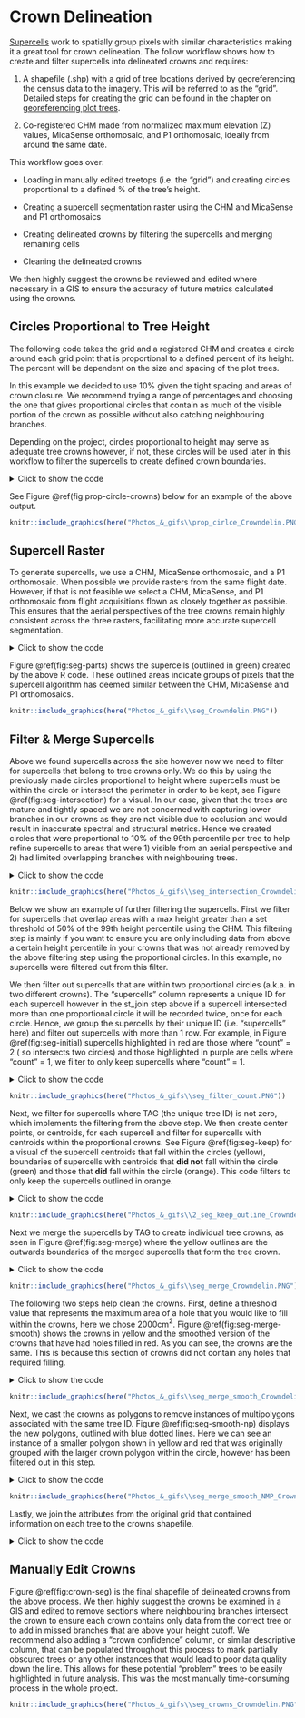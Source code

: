 # Crown Delineation {#crown-delineation}

[Supercells](https://jakubnowosad.com/supercells/) work to spatially group pixels with similar characteristics making it a great tool for crown delineation. The follow workflow shows how to create and filter supercells into delineated crowns and requires:

1)  A shapefile (.shp) with a grid of tree locations derived by georeferencing the census data to the imagery. This will be referred to as the “grid”. Detailed steps for creating the grid can be found in the chapter on [georeferencing plot trees](#Georeferencing-Plot-Trees).

2)  Co-registered CHM made from normalized maximum elevation (Z) values, MicaSense orthomosaic, and P1 orthomosaic, ideally from around the same date.

This workflow goes over:

-   Loading in manually edited treetops (i.e. the "grid") and creating circles proportional to a defined % of the tree's height.

-   Creating a supercell segmentation raster using the CHM and MicaSense and P1 orthomosaics

-   Creating delineated crowns by filtering the supercells and merging remaining cells

-   Cleaning the delineated crowns

We then highly suggest the crowns be reviewed and edited where necessary in a GIS to ensure the accuracy of future metrics calculated using the crowns.

## Circles Proportional to Tree Height

The following code takes the grid and a registered CHM and creates a circle around each grid point that is proportional to a defined percent of its height. The percent will be dependent on the size and spacing of the plot trees.

In this example we decided to use 10% given the tight spacing and areas of crown closure. We recommend trying a range of percentages and choosing the one that gives proportional circles that contain as much of the visible portion of the crown as possible without also catching neighbouring branches.

Depending on the project, circles proportional to height may serve as adequate tree crowns however, if not, these circles will be used later in this workflow to filter the supercells to create defined crown boundaries.

<details>
<summary>Click to show the code</summary>
```r
unique_id <- "TAG" # change this to the unique ID you have per tree that was used to create the grid
crown_dir <- paste0("path to save crown delineation producst to")# This was a path to a folder called Crowns for us

ttops <- st_read("path to your grid")# read in the treetops as an sp object
ttops<- ttops%>%
  st_centroid()

# Buffering circles around grid points to get heights for each tree:
buffer_radius <- 0.1  # buffer radius in meters
ttops_buffered <- st_buffer(ttops, dist = buffer_radius)# Create a buffer around each centroid with a radius of 10cm (0.1 meters)

#Check geometries, this should be  = 0
sum(!st_is_valid(ttops_buffered))

ttops_buffered <- ttops_buffered[!st_is_empty(ttops_buffered), ]

# Height Quantile from CHM
CHM_L1 <- "path to CHM" #path to CHM
CHM_max_L1 <- rast(CHM_L1) #read in CHM as a raster

extracted_values = ttops_buffered %>% #extract height percentiles
  exact_extract(x = CHM_max_L1,
                y = .,
                fun = "quantile",
                quantiles = c(0.975, 0.99),
                force_df = TRUE,
                append_cols = c(unique_id)) 

ttops_zq99 <- left_join(ttops_buffered, extracted_values, by = c(unique_id)) # Assign the pixel IDs to each polygon

# Saving out shp of buffered points
if(!dir.exists(paste0(crown_dir,"Buffer_radius_ttops_",buffer_radius))){
  dir.create(paste0(crown_dir,"Buffer_radius_ttops_",buffer_radius))
}
st_write(ttops_zq99, paste0(crown_dir,"Buffer_radius_ttops_",buffer_radius,"\\",site,"_ttops_",buffer_radius,"mBuffers_.shp"), append = FALSE)

# Proportional hulls based on 10% of the 99th percentile height value
percent <- 10
(buffer_dist <- ttops_zq99$q99 * (percent/100)/2)

buffer_dist[is.na(buffer_dist)] <- 0 

prop_hulls <- ttops_zq99%>%
  st_as_sf(crs = 26910)%>% #change to match your CRS
  st_buffer(dist = buffer_dist)%>% #value here is the radius
  mutate(buff = buffer_dist)

(prop_hulls$crownArea <- st_area(prop_hulls))

#Below we remove columns with mainly NAs as they will cause errors for the segmentation raster
prop_hulls_forSEG <- prop_hulls %>%
  dplyr::select(c(TAG, row, col, q99, q97, crownArea)) #select columns you would like to keep in your crown shapefile, if the columns contain NA values, remove them for the following segmentation steps and re-join the columns at the end


st_write(prop_hulls_forSEG, paste0(crown_dir,"Buffer_radius_ttops_",buffer_radius,"\\",site,"_proportional_Hulls_Diam",percent,"percent_zq99_forSEG_.shp"), append = FALSE) #Save shapefile of circles proportional to height for each tree
```
</details>

See Figure \@ref(fig:prop-circle-crowns) below for an example of the above output.

```r
knitr::include_graphics(here("Photos_&_gifs\\prop_cirlce_Crowndelin.PNG"))
```

## Supercell Raster

To generate supercells, we use a CHM, MicaSense orthomosaic, and a P1 orthomosaic. When possible we provide rasters from the same flight date. However, if that is not feasible we select a CHM, MicaSense, and P1 orthomosaic from flight acquisitions flown as closely together as possible. This ensures that the aerial perspectives of the tree crowns remain highly consistent across the three rasters, facilitating more accurate supercell segmentation.

<details>
<summary>Click to show the code</summary>
```r
library(future) 
library(supercells)
library(RStoolbox)

crown_dir_folder <- "directory to save files to" #change to match yours
ms_path <- "path to MicaSense orthomosaic"
p1_path <- "path to P1"
prop_hulls <- prop_hulls_forSEG #created in the step above

Hulls = prop_hulls

bound = Hulls %>% #buffer hulls by 5m to get a bounding box to trim rasters with
  st_buffer(5)

# Reading in CHM, MS, and P1 rasters to make supercells
CHM_max_L1 = rast(CHM_L1) %>%
  crop(bound) %>%
  trim()
ms_ortho = rast(ms_path)[[c(1,6,9)]] %>% 
  resample(CHM_max_L1, method = "near") %>% 
  crop(bound)%>%
  trim
rgb = rast(p1_path)[[1:3]] %>% 
  resample(CHM_max_L1,method = "near") %>% 
  crop(bound) %>%
  trim

# Ensure crs match between rasters prior to stacking
crs(ms_ortho) <- crs(CHM_max_L1) 
crs(rgb)<- crs(CHM_max_L1) 
crs(CHM_max_L1) == crs(ms_ortho)

use = c( # Creating a SpatRaster, crs must match for this step
  CHM_max_L1,
  ms_ortho,
  rgb)

use[use > 60000] = NA # Filtering out noisy data

use2 = terra::scale(use)

writeRaster(use2, paste0(crown_dir_folder,"scaled_for_segments.tif"),
            overwrite = TRUE)

use3 = use2 %>% 
  ifel(CHM_max_L1 < .25 , 
       NA, .)

plan(multisession, workers = 6L)

seg = supercells(use3, step = 6, compactness = 5, iter = 50)

if(!dir.exists(paste0(crown_dir_folder,"HULLS"))){ #creating "HULLS" folder to save the below supercell .shp to
  dir.create(paste0(crown_dir_folder,"HULLS"))
}
st_write(obj = dplyr::select(seg, supercells, geometry), 
         dsn = paste0(crown_dir_folder,"HULLS\\",site,"_SEGS_step6_c5.shp"),
         driver = "ESRI Shapefile",
         append = FALSE)
```
</details>

Figure \@ref(fig:seg-parts) shows the supercells (outlined in green) created by the above R code. These outlined areas indicate groups of pixels that the supercell algorithm has deemed similar between the CHM, MicaSense and P1 orthomosaics.

```r
knitr::include_graphics(here("Photos_&_gifs\\seg_Crowndelin.PNG"))
```

## Filter & Merge Supercells

Above we found supercells across the site however now we need to filter for supercells that belong to tree crowns only. We do this by using the previously made circles proportional to height where supercells must be within the circle or intersect the perimeter in order to be kept, see Figure \@ref(fig:seg-intersection) for a visual. In our case, given that the trees are mature and tightly spaced we are not concerned with capturing lower branches in our crowns as they are not visible due to occlusion and would result in inaccurate spectral and structural metrics. Hence we created circles that were proportional to 10% of the 99th percentile per tree to help refine supercells to areas that were 1) visible from an aerial perspective and 2) had limited overlapping branches with neighbouring trees.

<details>
<summary>Click to show the code</summary>
```r
library(smoothr) #for fill_holes
#Creating a folder to save files to, this was set up so that multiple tests could be run with different "percent" values 
if(!dir.exists(paste0(crown_dir_folder,"Prop_Diameter",percent,"%OfZq99"))){
  dir.create(paste0(crown_dir_folder,"Prop_Diameter",percent,"%OfZq99"))
}

chm_dat = c(CHM_max_L1)
names(chm_dat) = c("CHM_max_L1")

seg_extract = seg %>% 
  exact_extract(x = chm_dat,
                y = .,
                fun = "max",
                force_df = TRUE,
                append_cols = c("supercells"))

class(seg_extract)

seg1 = st_join(seg, prop_hulls_forSEG) %>% #joins supercells that are within or intersect circles to the circle dataset
  drop_na() %>% 
  left_join(seg_extract, by = c("supercells"))

saveRDS(seg1, paste0(crown_dir_folder,"Prop_Diameter",percent,"%OfZq99\\SEG_intersection.rds"))

st_write(obj = seg1, 
         dsn = paste0(crown_dir_folder,"Prop_Diameter",percent,"%OfZq99\\SEG_intersection.shp"),
         driver = "ESRI Shapefile",
         append = FALSE)

```
</details>

```r
knitr::include_graphics(here("Photos_&_gifs\\seg_intersection_Crowndelin.PNG"))
```

Below we show an example of further filtering the supercells. First we filter for supercells that overlap areas with a max height greater than a set threshold of 50% of the 99th height percentile using the CHM. This filtering step is mainly if you want to ensure you are only including data from above a certain height percentile in your crowns that was not already removed by the above filtering step using the proportional circles. In this example, no supercells were filtered out from this filter.

We then filter out supercells that are within two proportional circles (a.k.a. in two different crowns). The "supercells" column represents a unique ID for each supercell however in the st_join step above if a supercell intersected more than one proportional circle it will be recorded twice, once for each circle. Hence, we group the supercells by their unique ID (i.e. "supercells" here) and filter out supercells with more than 1 row. For example, in Figure \@ref(fig:seg-initial) supercells highlighted in red are those where "count" = 2 ( so intersects two circles) and those highlighted in purple are cells where "count" = 1, we filter to only keep supercells where "count" = 1.

<details>
<summary>Click to show the code</summary>
```r
seg2 = seg1 %>% 
  mutate(z50_L2 = q99 * .5) %>% #filtering out supercells where the CHM value in that super cell as less than 50% of the 99th percentile (~50th height percentile)
  mutate(TAG_archive = TAG,
    TAG = if_else(
    max > z50_L2, 
    TAG, 0)) %>% 
  group_by(supercells) %>% #group by supercells so you can filter for supercells within two circles
  mutate(count = n()) %>%  #number of rows in each supercell - this value should be 1, if it is two it means that the supercell intersected two circles 
  mutate(TAG = if_else(count > 1, 0, TAG))

st_write(obj = seg2, 
         dsn = paste0(crown_dir_folder,"Prop_Diameter",percent,"%OfZq99\\SEGS_initial.shp"),
         driver = "ESRI Shapefile",
         append = FALSE)
```
</details>

```r
knitr::include_graphics(here("Photos_&_gifs\\seg_filter_count.PNG"))
```

Next, we filter for supercells where TAG (the unique tree ID) is not zero, which implements the filtering from the above step. We then create center points, or centroids, for each supercell and filter for supercells with centroids within the proportional crowns. See Figure \@ref(fig:seg-keep) for a visual of the supercell centroids that fall within the circles (yellow), boundaries of supercells with centroids that **did not** fall within the circle (green) and those that **did** fall within the circle (orange). This code filters to only keep the supercells outlined in orange.

<details>
<summary>Click to show the code</summary>
```r
seg3 = seg2 %>% 
  filter(TAG != 0) %>% 
  st_centroid() %>% 
  st_join(y = prop_hulls_forSEG, join = st_within) %>% 
  drop_na() %>% 
  dplyr::select(supercells, geometry)

st_write(obj = seg3, 
         dsn = paste0(crown_dir_folder,"Prop_Diameter",percent,"%OfZq99\\SEGS_centroids.shp"),
         driver = "ESRI Shapefile",
         append = FALSE)

seg4 = seg2 %>% 
  st_join(seg3) %>% 
  drop_na() 

st_write(obj = seg4, 
         dsn = paste0(crown_dir_folder,"Prop_Diameter",percent,"%OfZq99\\SEGS_keep.shp"),
         driver = "ESRI Shapefile",
         append = FALSE)
```
</details>

<!--  ```{r seg-centroids, echo=FALSE,fig.align = 'center',out.width="100%", fig.cap= "                 "} -->

<!--  knitr::include_graphics(here("Photos_&_gifs\\seg_centroids_Crowndelin.PNG")) -->

<!--  ``` -->

```r
knitr::include_graphics(here("Photos_&_gifs\\2_seg_keep_outline_Crowndelin.PNG"))
```

Next we merge the supercells by TAG to create individual tree crowns, as seen in Figure \@ref(fig:seg-merge) where the yellow outlines are the outwards boundaries of the merged supercells that form the tree crown.

<details>
<summary>Click to show the code</summary>
```r
seg5 = seg4 %>% 
  group_by(TAG) %>% 
  summarise()
st_write(obj = seg5, 
         dsn = paste0(crown_dir_folder,"Prop_Diameter",percent,"%OfZq99\\SEGS_merge.shp"),
         driver = "ESRI Shapefile",
         append = FALSE)
```
</details>

```r
knitr::include_graphics(here("Photos_&_gifs\\seg_merge_Crowndelin.PNG"))
```

The following two steps help clean the crowns. First, define a threshold value that represents the maximum area of a hole that you would like to fill within the crowns, here we chose 2000cm$^2$. Figure \@ref(fig:seg-merge-smooth) shows the crowns in yellow and the smoothed version of the crowns that have had holes filled in red. As you can see, the crowns are the same. This is because this section of crowns did not contain any holes that required filling.

<details>
<summary>Click to show the code</summary>
```r
seg5_smooth <- seg5 %>% 
  fill_holes(threshold = units::set_units(2000, "cm^2"))

st_write(obj = seg5_smooth, 
         dsn = paste0(crown_dir_folder,"Prop_Diameter",percent,"%OfZq99\\SEGS_merge_smooth.shp"),
         driver = "ESRI Shapefile",
         append = FALSE)
```
</details>

```r
knitr::include_graphics(here("Photos_&_gifs\\seg_merge_smooth_Crowndelin.PNG"))
```

Next, we cast the crowns as polygons to remove instances of multipolygons associated with the same tree ID. Figure \@ref(fig:seg-smooth-np) displays the new polygons, outlined with blue dotted lines. Here we can see an instance of a smaller polygon shown in yellow and red that was originally grouped with the larger crown polygon within the circle, however has been filtered out in this step.

<details>
<summary>Click to show the code</summary>
```r
seg5_smooth_NM <- st_cast(seg5_smooth, "POLYGON")
unique(st_geometry_type(seg5_smooth_NM)) # CHECK: should only have "Polygon" no more multipolygons
st_write(obj = seg5_smooth_NM, #saving out the crowns for manual editing
         dsn = paste0(crown_dir_folder,"Prop_Diameter",percent,"%OfZq99\\HULLS\\SEGS_merge_smooth_NoMultipolygon.shp"),
         driver = "ESRI Shapefile",
         append = FALSE)
```
</details>

```r
knitr::include_graphics(here("Photos_&_gifs\\seg_merge_smooth_NMP_Crowndelin.PNG"))
```

Lastly, we join the attributes from the original grid that contained information on each tree to the crowns shapefile. 

<details>
<summary>Click to show the code</summary>
```r
att <- ttops %>%
  as.data.frame()%>%
  dplyr::select(-c(geometry))

(seg5_smooth_NM_attributes <- left_join(seg5_smooth_NM,att, by = unique_id )) ## adding in attributes back

st_write(obj = seg5_smooth_NM_attributes, 
         dsn = paste0(crown_dir_folder,"Prop_Diameter",percent,"%OfZq99\\HULLS\\SEGS_merge_smooth_NoMultipolygon_Attributes.shp"),
         driver = "ESRI Shapefile",
         append = FALSE)
```
</details>

## Manually Edit Crowns

Figure \@ref(fig:crown-seg) is the final shapefile of delineated crowns from the above process. We then highly suggest the crowns be examined in a GIS and edited to remove sections where neighbouring branches intersect the crown to ensure each crown contains only data from the correct tree or to add in missed branches that are above your height cutoff. We recommend also adding a "crown confidence" column, or similar descriptive column, that can be populated throughout this process to mark partially obscured trees or any other instances that would lead to poor data quality down the line. This allows for these potential "problem" trees to be easily highlighted in future analysis. This was the most manually time-consuming process in the whole project.

```r
knitr::include_graphics(here("Photos_&_gifs\\seg_crowns_Crowndelin.PNG"))
```

<!-- ```{r crown-circ, echo=FALSE,fig.align = 'center',out.width="100%", fig.cap= "                 "} -->

<!-- knitr::include_graphics(here("Photos_&_gifs\\seg_crowns_w_propcircles_Crowndelin.PNG")) -->

<!-- ``` -->

<!-- ```{r 2-delin-crowns, echo=FALSE,fig.align = 'center',out.width="60%", fig.cap= "Delineated crowns at Bit Tree Creek with partially obscured plot trees in purple."} -->

<!-- knitr::include_graphics(here("Photos_&_gifs\\crowns.PNG")) -->

<!-- ``` -->

